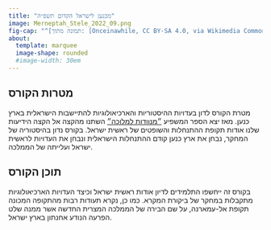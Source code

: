 ```yaml
---
title: "מכנען לישראל הקדום תשפ״ה"
image: Merneptah_Stele_2022_09.png
fig-cap: "^[תמונה מתוך: [Onceinawhile, CC BY-SA 4.0, via Wikimedia Commons](https://commons.wikimedia.org/wiki/File:Merneptah_Stele_2022_09.jpg).]"
about: 
  template: marquee
  image-shape: rounded
  #image-width: 30em
---
```


## מטרות הקורס

מטרת הקורס לדון בעדויות ההיסטוריות והארכיאולוגיות להתיישבות הישראלית בארץ כנען. מאז יצא הספר המשפיע [״מנוודות למלוכה״](https://ariel.primo.exlibrisgroup.com/permalink/972ARIEL_INST/2vc4mm/alma990000096980207236){target="_blank"} השתנו מהקצה אל הקצה הידיעות שלנו אודות תקופת ההתנחלות והשופטים של ראשית ישראל. בקורס נדון בהיסטוריה של המחקר, נבחן את ארץ כנען קודם ההתנחלות הישראלית ונבחן את העדויות לראשית ישראל ועלייתה של הממלכה.

## תוכן הקורס

בקורס זה ייחשפו התלמידים לדיון אודות ראשית ישראל וכיצד העדויות הארכיאולוגיות מתקבלות במחקר של ביקורת המקרא. כמו כן, נקרא תעודות רבות מהתקופה המכונה תקופת אל-עמארנה, על שם הבירה של הממלכה המצרית החדשה אשר ממנה שלט הפרעה הנודע אחנתון בארץ ישראל.
